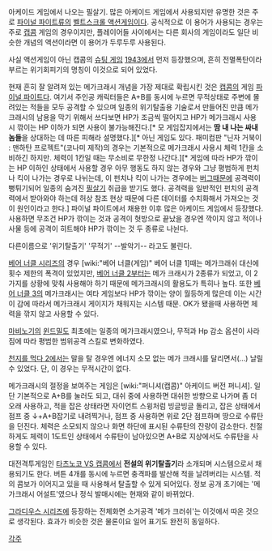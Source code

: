 아케이드 게임에서 나오는 필살기. 많은 아케이드 게임에서 사용되지만 유명한 것은 주로 [[파이널 파이트]]류의 [[벨트스크롤 액션게임]]이다. 공식적으로 이 용어가 사용되는 경우는 주로 [[캡콤]] 게임의 경우이지만, 플레이어들 사이에서는 다른 회사의 게임이라도 일단 비슷한 개념의 액션이라면 이 용어가 두루두루 사용된다.

사실 액션게임이 아닌 캡콤의 [[슈팅 게임]] [[1943]]에서 먼저 등장했으며, 흔히 전멸폭탄이라 부르는 위기회피기의 명칭이 이것으로 되어 있었다.

현재 흔히 잘 알려져 있는 메가크래시 개념을 가장 제대로 확립시킨 것은 [[캡콤]]의 게임 [[파이널 파이트]]다. 여기서 주인공 캐릭터들은 A+B를 동시에 누르면 무적상태로 주변에 몰려있는 적들을 모두 공격할 수 있으며 일종의 위기탈출용 기술로서 만들어진 만큼 메가크래시의 남용을 막기 위해서 쓰다보면 HP가 조금씩 떨어지고 HP가 메가크래시 사용 시 깎이는 HP 이하가 되면 사용이 불가능해진다.[* 모 게임잡지에서는 '''땀 내 나는 싸내놈들'''을 상대하는 데 따른 피해라 설명했다.][* 아닌 게임도 있다. 패미컴판 "닌자 거북이 : 맨하탄 프로젝트"(코나미 제작)의 경우는 기본적으로 메가크래시 사용시 체력 1칸을 소비하긴 하지만. 체력이 1칸일 때는 무소비로 무한정 나간다.][* 게임에 따라 HP가 깎이는 HP 이하인 상태에서 사용할 경우 아무 행동도 하지 않는 경우와 그냥 평범하게 펀치나 킥이 나가는 경우로 나뉘는데, 이 펀치나 킥이 나가는 경우에는 [[버그]]때문에 공격력이 뻥튀기되어 일종의 숨겨진 [[필살기]] 취급을 받기도 했다. 공격력을 일반적인 펀치의 공격력에서 받아와야 하는데 허상 참조 현상 때문에 다른 데이터를 수치화해서 가져오는 것이 원인이라고 한다.] 파이널 파이트에서 채용한 이후 많은 아케이드 게임에서 등장했다. 사용하면 무조건 HP가 깎이는 것과 공격이 헛방으로 끝났을 경우엔 깍이지 않고 적이나 사물 등에 공격이 히트해야 HP가 깎이는 것 두 종류로 나뉜다.

다른이름으로 '위기탈출기' '무적기' --발악기-- 라고도 불린다.

[[베어 너클 시리즈]]의 경우 [wiki:"베어 너클(게임)" 베어 너클 1]때는 메가크래쉬 대신에 횟수 제한의 폭격이 있었지만, [[베어 너클 2]]부터는 메가 크래시가 2종류가 되었고, 이 2가지를 상황에 맞춰 사용해야 하기 때문에 메가크래시의 활용도가 특히나 높다. 또한 [[베어 너클 3]]의 메가크래시는 여타 게임보다 HP가 깎이는 양이 월등하게 많은데 이는 시간이 감에 따라서 메가크래시 게이지가 채워지는 시스템 때문. OK가 됐을때 사용하면 체력을 깎지 않고 사용할 수 있다.

[[마비노기]]의 [[윈드밀]]도 최초에는 일종의 메가크래시였으나, 무적과 Hp 감소 옵션이 사라짐에 따라 평범한 범위공격 스킬로 변화하였다.

[[천지를 먹다 2]]에서는 말을 탈 경우엔 에너지 소모 없는 메가 크래시를 달리면서(...) 날릴 수 있었다. 단, 이 경우는 무적시간이 없다.

메가크래시의 절정을 보여주는 게임은 [wiki:"퍼니셔(캡콤)" 아케이드 버전 퍼니셔]. 일단 기본적으로 A+B를 눌러도 되고, 대쉬 중에 사용하면 대쉬한 방향으로 나가며 좀 더 오래 사용하고, 적을 잡은 상태라면 자이언트 스윙처럼 빙글빙글 돌리고, 잡은 상태에서 점프 중 ↓+A+B잡기로 내려찍거나, 점프 중 사용하면 위로 2단 점프하며 땅으로 수류탄을 던진다. 체력은 소모되지 않으나 화면 하단에 표시된 수류탄의 잔량이 감소한다. 친절하게도 체력이 1도트인 상태에서 수류탄이 남아있으면 A+B로 지상에서도 수류탄을 사용할 수 있다.

대전격투게임인 [[타츠노코 VS 캡콤]]에서 '''전설의 위기탈출기'''라 소개되며 시스템으로서 채용되기도 한다. 버튼 4개를 동시에 누르면 충격파를 발산해 적을 날려버리는 시스템. 적의 콤보가 이어지고 있을 때 사용해서 탈출할 수 있게 되어있다. 정보 공개 초기에는 '메가크래시 어설트'였으나 정식 발매시에는 현재와 같이 바뀌었다.

[[그라디우스 시리즈]]에 등장하는 전체화면 소거공격 '메가 크러쉬'는 이것에서 따온 것으로 생각된다. 효과가 비슷한 것은 물론이요 일어 표기도 완전히 동일하다.

[[각주]]
